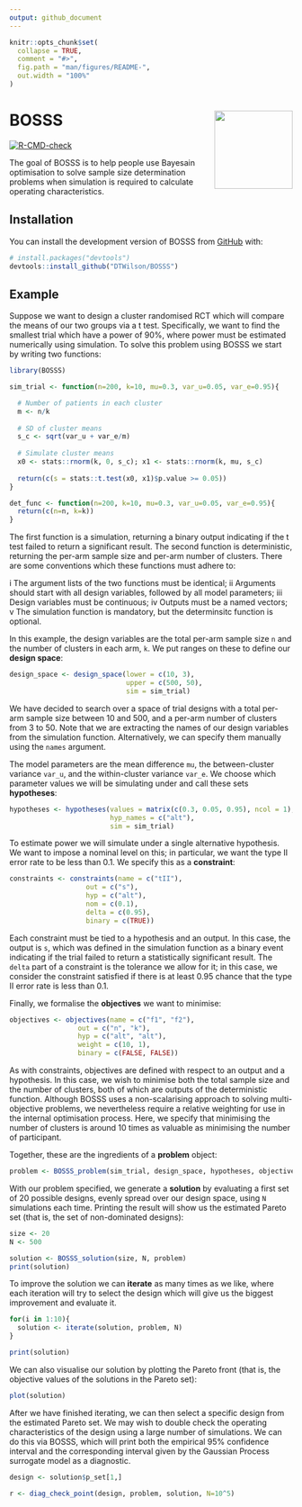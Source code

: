 ```yaml
---
output: github_document
---
```


<!-- README.md is generated from README.Rmd. Please edit that file -->

```r
knitr::opts_chunk$set(
  collapse = TRUE,
  comment = "#>",
  fig.path = "man/figures/README-",
  out.width = "100%"
)
```

# BOSSS <img src="man/figures/logo.png" align="right" height="139" alt="" />

<!-- badges: start -->
  [![R-CMD-check](https://github.com/DTWilson/BOSSS/actions/workflows/R-CMD-check.yaml/badge.svg)](https://github.com/DTWilson/BOSSS/actions/workflows/R-CMD-check.yaml)
<!-- badges: end -->

The goal of BOSSS is to help people use Bayesain optimisation to solve sample size determination problems when simulation is required to calculate operating characteristics.

## Installation

You can install the development version of BOSSS from [GitHub](https://github.com/) with:

``` r
# install.packages("devtools")
devtools::install_github("DTWilson/BOSSS")
```

## Example

Suppose we want to design a cluster randomised RCT which will compare the means of our two groups via a t test. Specifically, we want to find the smallest trial which have a power of 90%, where power must be estimated numerically using simulation. To solve this problem using BOSSS we start by writing two functions:

```r
library(BOSSS)

sim_trial <- function(n=200, k=10, mu=0.3, var_u=0.05, var_e=0.95){

  # Number of patients in each cluster
  m <- n/k
  
  # SD of cluster means
  s_c <- sqrt(var_u + var_e/m)
  
  # Simulate cluster means
  x0 <- stats::rnorm(k, 0, s_c); x1 <- stats::rnorm(k, mu, s_c)
  
  return(c(s = stats::t.test(x0, x1)$p.value >= 0.05))
}

det_func <- function(n=200, k=10, mu=0.3, var_u=0.05, var_e=0.95){
  return(c(n=n, k=k))
}
```

The first function is a simulation, returning a binary output indicating if the t test failed to return a significant result. The second function is deterministic, returning the per-arm sample size and per-arm number of clusters. There are some conventions which these functions must adhere to:

i The argument lists of the two functions must be identical;
ii Arguments should start with all design variables, followed by all model parameters;
iii Design variables must be continuous;
iv Outputs must be a named vectors;
v The simulation function is mandatory, but the determinsitc function is optional.

In this example, the design variables are the total per-arm sample size `n` and the number of clusters in each arm, `k`. We put ranges on these to define our **design space**:

```r
design_space <- design_space(lower = c(10, 3),
                             upper = c(500, 50),
                             sim = sim_trial)
```

We have decided to search over a space of trial designs with a total per-arm sample size between 10 and 500, and a per-arm number of clusters from 3 to 50. Note that we are extracting the names of our design variables from the simulation function. Alternatively, we can specify them manually using the `names` argument.

The model parameters are the mean difference `mu`, the between-cluster variance `var_u`, and the within-cluster variance `var_e`. We choose which parameter values we will be simulating under and call these sets **hypotheses**:

```r
hypotheses <- hypotheses(values = matrix(c(0.3, 0.05, 0.95), ncol = 1),
                         hyp_names = c("alt"),
                         sim = sim_trial)
```

To estimate power we will simulate under a single alternative hypothesis. We want to impose a nominal level on this; in particular, we want the type II error rate to be less than 0.1.  We specify this as a **constraint**:

```r
constraints <- constraints(name = c("tII"),
                   out = c("s"),
                   hyp = c("alt"),
                   nom = c(0.1),
                   delta = c(0.95),
                   binary = c(TRUE))
```

Each constraint must be tied to a hypothesis and an output. In this case, the output is `s`, which was defined in the simulation function as a binary event indicating if the trial failed to return a statistically significant result. The `delta` part of a constraint is the tolerance we allow for it; in this case, we consider the constraint satisfied if there is at least 0.95 chance that the type II error rate is less than 0.1.

Finally, we formalise the **objectives** we want to minimise:

```r
objectives <- objectives(name = c("f1", "f2"),
                 out = c("n", "k"),
                 hyp = c("alt", "alt"),
                 weight = c(10, 1),
                 binary = c(FALSE, FALSE))
```

As with constraints, objectives are defined with respect to an output and a hypothesis. In this case, we wish to minimise both the total sample size and the number of clusters, both of which are outputs of the deterministic function. Although BOSSS uses a non-scalarising approach to solving multi-objective problems, we nevertheless require a relative weighting for use in the internal optimisation process. Here, we specify that minimising the number of clusters is around 10 times as valuable as minimising the number of participant. 

Together, these are the ingredients of a **problem** object:

```r
problem <- BOSSS_problem(sim_trial, design_space, hypotheses, objectives, constraints, det_func = det_func)
```

With our problem specified, we generate a **solution** by evaluating a first set of 20 possible designs, evenly spread over our design space, using `N` simulations each time. Printing the result will show us the estimated Pareto set (that is, the set of non-dominated designs):

```r
size <- 20
N <- 500

solution <- BOSSS_solution(size, N, problem)
print(solution)
```


To improve the solution we can **iterate** as many times as we like, where each iteration will try to select the design which will give us the biggest improvement and evaluate it.

```r
for(i in 1:10){
  solution <- iterate(solution, problem, N)
}

print(solution)
```


We can also visualise our solution by plotting the Pareto front (that is, the objective values of the solutions in the Pareto set):

```r
plot(solution)
```

After we have finished iterating, we can then select a specific design from the estimated Pareto set. We may wish to double check the operating characteristics of the design using a large number of simulations. We can do this via BOSSS, which will print both the empirical 95% confidence interval and the corresponding interval given by the Gaussian Process surrogate model as a diagnostic.

```r
design <- solution$p_set[1,]

r <- diag_check_point(design, problem, solution, N=10^5)
```

